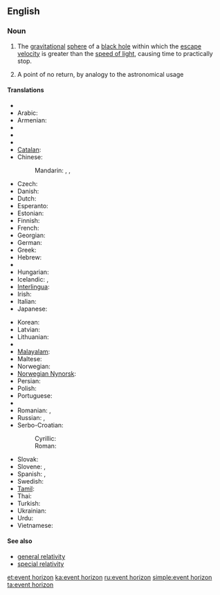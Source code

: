 {{wikipedia}}
==English==

===Noun===
{{en-noun|sg=[[event]] [[horizon]]}}

# {{astrophysics}} The [[gravitational]] [[sphere]] of a [[black hole]] within which the [[escape velocity]] is greater than the [[speed of light]], causing time to practically stop.
# A point of no return, by analogy to the astronomical usage

====Translations====
{{trans-top|gravitational sphere within which light cannot escape}}
* {{trreq|Albanian}}
* Arabic: {{t|ar|أفق الحدث}}
* Armenian: {{t-|hy|պատահարների հորիզոն|tr=pataharneri horizon}}
* {{trreq|Basque}}
* {{trreq|Bengali}}
* {{trreq|Bulgarian}}
* [[Catalan]]: {{t-|ca|horitzó d'esdeveniments|m}}
* Chinese:
*: {{trreq|Cantonese}}
*: Mandarin: {{t-|cmn|視界|sc=Hani}}, {{t|cmn|视界|tr=shìjiè|sc=Hani}}, {{t|cmn|事界|tr=shìjiè|sc=Hani}}
* Czech: {{t-|cs|horizont událostí|m}}
* Danish: {{t-|da|begivenhedshorisont}}
* Dutch: {{t-|nl|waarnemingshorizon}}
* Esperanto: {{t-|eo|eventa horizonto|xs=Esperanto}}
* Estonian: {{t|et|sündmuste horisont}}
* Finnish: {{t-|fi|tapahtumahorisontti}}
* French: {{t+|fr|horizon des événements|m}}
* Georgian: {{t-|ka|მოვლენათა ჰორიზონტი|sc=Geor|xs=Georgian}}
* German: {{t+|de|Ereignishorizont|m}}
* Greek: {{t|el|ορίζοντας γεγονότων|m|tr=orizontas yegonoton}}
* Hebrew: {{t-|he|אופק אירועים}}
* {{trreq|Hindi}}
* Hungarian: {{t-|hu|eseményhorizont}}
* Icelandic: {{t|is|sjónhvörf|n|p}}, {{t|is|skynmörk|n|p}}
* [[Interlingua]]: {{t-|ia|horizonte de eventos|xs=Interlingua}}
* Irish: {{t|ga|léaslíne theagmhais|f|xs=Irish}}
* Italian: {{t-|it|orizzonte degli eventi|m}}
* Japanese: {{rfc-tbot}}{{t-|ja|事象の地平面|じしょうのちへいめん|tr={{Jpan}}, jishō no chiheimen|sc=Jpan}}
{{trans-mid}}
* Korean: {{t-|ko|사상의 지평선|tr=sasang'ui jiphyeoseon|sc=Hang}}
* Latvian: {{t-|lv|notikumu horizonts|m|xs=Latvian}}
* Lithuanian: {{t-|lt|įvykių horizontas|m|xs=Lithuanian}}
* {{trreq|Macedonian}}
* [[Malayalam]]: {{t|ml|സംഭവചക്രവാളം|sc=Mlym|xs=Malayalam}}
* Maltese: {{t|mt|orizzont avveniment|m|xs=Maltese}}
* Norwegian: {{t-|no|hendelseshorisont}}
* [[Norwegian Nynorsk]]: {{t-|nn|hendelseshorisont|xs=Norwegian Nynorsk}}
* Persian: {{t-|fa|افق رویداد|xs=Persian}}
* Polish: {{t-|pl|horyzont zdarzeń|m}}
* Portuguese: {{t-|pt|horizonte de eventos|m}}
* {{trreq|Punjabi}}
* Romanian: {{t|ro|orizontul evenimentelor}},  {{t|ro|orizont de evenimente}}
* Russian: {{t-|ru|горизонт событий|m|tr=gorizónt sobýtij}},  {{t-|ru|сфера Шварцшильда|f|tr=sféra Švárcšil’da}}
* Serbo-Croatian:
*: Cyrillic: {{t|sh|хоризонт догађаја|sc=Cyrl|xs=Serbo-Croatian}}
*: Roman: {{t|sh|horizont događaja|xs=Serbo-Croatian}}
* Slovak: {{t-|sk|horizont udalostí}}
* Slovene: {{t-|sl|horizont dogodkov|m}},  {{t-|sl|dogodkovno obzorje|n|alt=dogódkovno obzórje}}
* Spanish: {{t-|es|horizonte de sucesos|m}},  {{t-|es|horizonte de eventos|m}}
* Swedish: {{t+|sv|händelsehorisont}}
* [[Tamil]]: {{t|ta|நிகழ்வெல்லை|xs=Tamil}}
* Thai: {{t|th|ขอบฟ้า เหตุการณ์|tr=kòp-fáa hàyt-gaan}}
* Turkish: {{t-|tr|olay ufku}}
* Ukrainian: {{t|uk|горизонт подій|xs=Ukrainian}}
* Urdu: {{t|ur|افق وقیعہ|xs=Urdu}}
* Vietnamese: {{t-|vi|chân trời sự kiện|xs=Vietnamese}}
{{trans-bottom}}

====See also====
* [[general relativity]]
* [[special relativity]]

[[et:event horizon]]
[[ka:event horizon]]
[[ru:event horizon]]
[[simple:event horizon]]
[[ta:event horizon]]